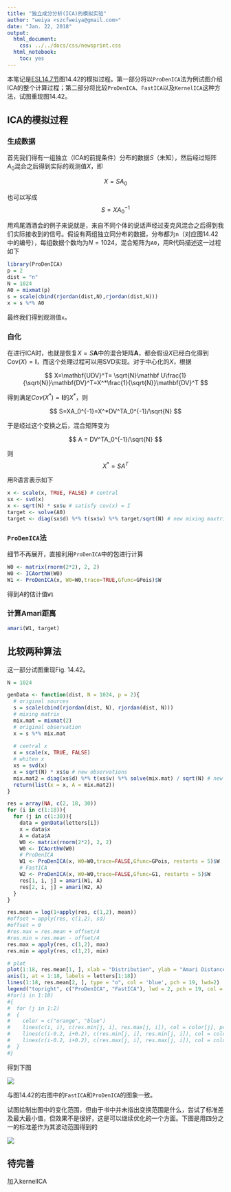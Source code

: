 ```yaml
---
title: "独立成分分析(ICA)的模拟实验"
author: "weiya <szcfweiya@gmail.com>"
date: "Jan. 22, 2018"
output:
  html_document:
    css: ../../docs/css/newsprint.css
  html_notebook:
    toc: yes
---
```


本笔记是[ESL14.7节](https://esl.hohoweiya.xyz/14%20Unsupervised%20Learning/14.7%20Independent%20Component%20Analysis%20and%20Exploratory%20Projection%20Pursuit/index.html)图14.42的模拟过程。第一部分将以`ProDenICA`法为例试图介绍ICA的整个计算过程；第二部分将比较`ProDenICA`、`FastICA`以及`KernelICA`这种方法，试图重现图14.42。

## ICA的模拟过程

### 生成数据

首先我们得有一组独立（ICA的前提条件）分布的数据$S$（未知），然后经过矩阵$A_0$混合之后得到实际的观测值$X$，即

$$
X= SA_0
$$

也可以写成
$$
S=XA_0^{-1}
$$

用鸡尾酒酒会的例子来说就是，来自不同个体的说话声经过麦克风混合之后得到我们实际接收到的信号。假设有两组独立同分布的数据，分布都为`n`（对应图14.42中的编号），每组数据个数均为$N=1024$，混合矩阵为`A0`，用R代码描述这一过程如下

```r
library(ProDenICA)
p = 2
dist = "n" 
N = 1024
A0 = mixmat(p)
s = scale(cbind(rjordan(dist,N),rjordan(dist,N)))
x = s %*% A0
```

最终我们得到观测值`x`。

### 白化

在进行ICA时，也就是恢复$X=S\mathbf A$中的混合矩阵$\mathbf A$，都会假设$X$已经白化得到$\mathrm{Cov}(X)=\mathbf I$，而这个处理过程可以用SVD实现。对于中心化的$X$，根据

$$
X=\mathbf{UDV}^T= \sqrt{N}\mathbf U\frac{1}{\sqrt{N}}\mathbf{DV}^T=X^*\frac{1}{\sqrt{N}}\mathbf{DV}^T
$$

得到满足$Cov(X^*)=\mathbf I$的$X^*$，则

$$
S=XA_0^{-1}=X^*DV^TA_0^{-1}/\sqrt{N}
$$

于是经过这个变换之后，混合矩阵变为

$$
A = DV^TA_0^{-1}/\sqrt{N}
$$

则
$$
X^*=SA^T
$$

用R语言表示如下

```r
x <- scale(x, TRUE, FALSE) # central
sx <- svd(x)	
x <- sqrt(N) * sx$u # satisfy cov(x) = I
target <- solve(A0)
target <- diag(sx$d) %*% t(sx$v) %*% target/sqrt(N) # new mixing maxtrix
```

### `ProDenICA`法

细节不再展开，直接利用`ProDenICA`中的包进行计算

```r
W0 <- matrix(rnorm(2*2), 2, 2)
W0 <- ICAorthW(W0)
W1 <- ProDenICA(x, W0=W0,trace=TRUE,Gfunc=GPois)$W
```

得到$A$的估计值`W1`

### 计算Amari距离

```r
amari(W1, target)
```


## 比较两种算法

这一部分试图重现Fig. 14.42。

```r
N = 1024

genData <- function(dist, N = 1024, p = 2){
  # original sources
  s = scale(cbind(rjordan(dist, N), rjordan(dist, N)))
  # mixing matrix 
  mix.mat = mixmat(2)
  # original observation
  x = s %*% mix.mat
  
  # central x
  x = scale(x, TRUE, FALSE)
  # whiten x
  xs = svd(x)
  x = sqrt(N) * xs$u # new observations
  mix.mat2 = diag(xs$d) %*% t(xs$v) %*% solve(mix.mat) / sqrt(N) # new mixing matrix
  return(list(x = x, A = mix.mat2))
}

res = array(NA, c(2, 18, 30))
for (i in c(1:18)){
  for (j in c(1:30)){
    data = genData(letters[i])
    x = data$x
    A = data$A
    W0 <- matrix(rnorm(2*2), 2, 2)
    W0 <- ICAorthW(W0)
    # ProDenICA
    W1 <- ProDenICA(x, W0=W0,trace=FALSE,Gfunc=GPois, restarts = 5)$W
    # FastICA
    W2 <- ProDenICA(x, W0=W0,trace=FALSE,Gfunc=G1, restarts = 5)$W
    res[1, i, j] = amari(W1, A)
    res[2, i, j] = amari(W2, A)  
  }
}

res.mean = log(1+apply(res, c(1,2), mean))
#offset = apply(res, c(1,2), sd)
#offset = 0
#res.max = res.mean + offset/4
#res.min = res.mean - offset/4
res.max = apply(res, c(1,2), max)
res.min = apply(res, c(1,2), min)

# plot
plot(1:18, res.mean[1, ], xlab = "Distribution", ylab = "Amari Distance from True A", xaxt = 'n', type = "o", col = "orange", pch = 19, lwd = 2, ylim = c(0, 0.5))
axis(1, at = 1:18, labels = letters[1:18])
lines(1:18, res.mean[2, ], type = "o", col = 'blue', pch = 19, lwd=2)
legend("topright", c("ProDenICA", "FastICA"), lwd = 2, pch = 19, col = c("orange", "blue"))
#for(i in 1:18)
#{
#  for (j in 1:2)
#  {
#    color = c("orange", "blue")
#    lines(c(i, i), c(res.min[j, i], res.max[j, i]), col = color[j], pch = 3)
#    lines(c(i-0.2, i+0.2), c(res.min[j, i], res.min[j, i]), col = color[j], pch = 3)
#    lines(c(i-0.2, i+0.2), c(res.max[j, i], res.max[j, i]), col = color[j], pch = 3)
#  }
#}

```

得到下图

![](fast_vs_proden.png)

与图14.42的右图中的`FastICA`和`ProDenICA`的图象一致。

试图绘制出图中的变化范围，但由于书中并未指出变换范围是什么，尝试了标准差及最大最小值，但效果不是很好，这是可以继续优化的一个方面。下图是用四分之一的标准差作为其波动范围得到的

![](ICA_with_sd_4.png)

## 待完善

加入kernelICA